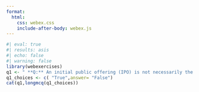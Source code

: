 ```yaml
---
format:
  html:
    css: webex.css
    include-after-body: webex.js
---
```


```r
#| eval: true
#| results: asis
#| echo: false
#| warning: false
library(webexercises)
q1 <- " **Q:** An initial public offering (IPO) is not necessarily the first time a company sells its stock to the public."
q1_choices <- c( "True",answer= "False")
cat(q1,longmcq(q1_choices))
```

<script src="https://giscus.app/client.js"
        data-repo="henriquecastror/comments"
        data-repo-id="R_kgDOHze3WQ"
        data-category="Q&A"
        data-category-id="DIC_kwDOHze3Wc4CQwHO"
        data-mapping="pathname"
        data-strict="0"
        data-reactions-enabled="1"
        data-emit-metadata="0"
        data-input-position="bottom"
        data-theme="preferred_color_scheme"
        data-lang="pt"
        crossorigin="anonymous"
        async>
</script>